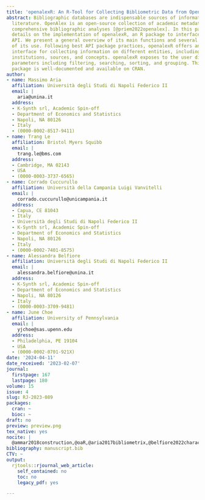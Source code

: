 ```yaml
---
title: 'openalexR: An R-Tool for Collecting Bibliometric Data from OpenAlex'
abstract: Bibliographic databases are indispensable sources of information on published
  literature. OpenAlex is an open-source collection of academic metadata that enable
  comprehensive bibliographic analyses [@priem2022openalex]. In this paper, we provide
  details on the implementation of openalexR, an R package to interface with the OpenAlex
  API. We present a general overview of its main functions and several detailed examples
  of its use. Following best API package practices, openalexR offers an intuitive
  interface for collecting information on different entities, including works, authors,
  institutions, sources, and concepts. openalexR exposes to the user different API
  parameters including filtering, searching, sorting, and grouping. This new open-source
  package is well-documented and available on CRAN.
author:
- name: Massimo Aria
  affiliation: Università degli Studi di Napoli Federico II
  email: |
    aria@unina.it
  address:
  - K-Synth srl, Academic Spin-off
  - Department of Economics and Statistics
  - Napoli, NA 80126
  - Italy
  - (0000-0002-8517-9411)
- name: Trang Le
  affiliation: Bristol Myers Squibb
  email: |
    trang.le@bms.com
  address:
  - Cambridge, MA 02143
  - USA
  - (0000-0003-3737-6565)
- name: Corrado Cuccurullo
  affiliation: Università della Campania Luigi Vanvitelli
  email: |
    corrado.cuccurullo@unicampania.it
  address:
  - Capua, CE 81043
  - Italy
  - Università degli Studi di Napoli Federico II
  - K-Synth srl, Academic Spin-off
  - Department of Economics and Statistics
  - Napoli, NA 80126
  - Italy
  - (0000-0002-7401-8575)
- name: Alessandra Belfiore
  affiliation: Università degli Studi di Napoli Federico II
  email: |
    alessandra.belfiore@unina.it
  address:
  - K-Synth srl, Academic Spin-off
  - Department of Economics and Statistics
  - Napoli, NA 80126
  - Italy
  - (0000-0003-3709-9481)
- name: June Choe
  affiliation: University of Pennsylvania
  email: |
    yjchoe@sas.upenn.edu
  address:
  - Philadelphia, PE 19104
  - USA
  - (0000-0002-0701-921X)
date: '2024-04-11'
date_received: '2023-02-07'
journal:
  firstpage: 167
  lastpage: 180
volume: 15
issue: 4
slug: RJ-2023-089
packages:
  cran: ~
  bioc: ~
draft: no
preview: preview.png
tex_native: yes
nocite: |
  @ammar2018construction,@oaR,@aria2017bibliometrix,@belfiore2022characterising,@chawla2017unpaywall,@chen2017science,@remotes,@dallas2018variable,@du2021citeas,@hendricks2020crossref,@herzog2020dimensions,@hicks2015bibliometrics,@hook2018dimensions,@kulkanjanapiban2022comparative,@martin2021google,@snowglobe,@mcweeny2022rapid,@ggraph,@tidygraph,@priem2011altmetrics,@priem2022openalex,@siddaway2019systemicreview,@singh2021journal,@sinha2015overview,@van2018crossref,@van2013scientists,@visser2021large,@wais2016gender,@waltman2020special,@wang2020microsoft,@wang2019review,@wanyama2022you,@hadley2022httr,@devtools,@winter2017rentrez,@wohlin2014guidelines
bibliography: manuscript.bib
CTV: ~
output:
  rjtools::rjournal_web_article:
    self_contained: no
    toc: no
    legacy_pdf: yes

---
```

```{=latex}
\input{RJ-2023-089-src.tex}
```
